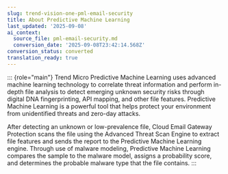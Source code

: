 ```yaml
---
slug: trend-vision-one-pml-email-security
title: About Predictive Machine Learning
last_updated: '2025-09-08'
ai_context:
  source_file: pml-email-security.md
  conversion_date: '2025-09-08T23:42:14.568Z'
conversion_status: converted
translation_ready: true
---
```


::: {role="main"}
Trend Micro Predictive Machine Learning uses advanced machine learning technology to correlate threat information and perform in-depth file analysis to detect emerging unknown security risks through digital DNA fingerprinting, API mapping, and other file features. Predictive Machine Learning is a powerful tool that helps protect your environment from unidentified threats and zero-day attacks.

After detecting an unknown or low-prevalence file, Cloud Email Gateway Protection scans the file using the Advanced Threat Scan Engine to extract file features and sends the report to the Predictive Machine Learning engine. Through use of malware modeling, Predictive Machine Learning compares the sample to the malware model, assigns a probability score, and determines the probable malware type that the file contains.
:::
